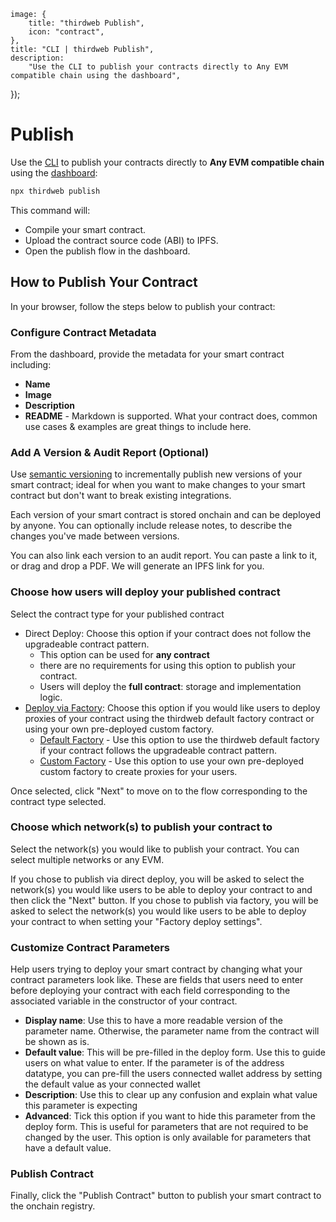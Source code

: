 
	image: {
		title: "thirdweb Publish",
		icon: "contract",
	},
	title: "CLI | thirdweb Publish",
	description:
		"Use the CLI to publish your contracts directly to Any EVM compatible chain using the dashboard",
});

# Publish

Use the [CLI](/cli) to publish your contracts directly to **Any EVM compatible chain** using the [dashboard](https://thirdweb.com/team):

```bash
npx thirdweb publish
```

This command will:

- Compile your smart contract.
- Upload the contract source code (ABI) to IPFS.
- Open the publish flow in the dashboard.

## How to Publish Your Contract

In your browser, follow the steps below to publish your contract:

### Configure Contract Metadata

From the dashboard, provide the metadata for your smart contract including:

- **Name**
- **Image**
- **Description**
- **README** - Markdown is supported. What your contract does, common use cases & examples are great things to include here.

### Add A Version & Audit Report (Optional)

Use [semantic versioning](https://semver.org/) to incrementally publish new versions of your smart contract;
ideal for when you want to make changes to your smart contract but don't want to break existing integrations.

Each version of your smart contract is stored onchain and can be deployed by anyone. You
can optionally include release notes, to describe the changes you've made between versions.

You can also link each version to an audit report. You can paste a link to it, or drag and drop a PDF. We will generate an IPFS link for you.

### Choose how users will deploy your published contract

Select the contract type for your published contract

- Direct Deploy: Choose this option if your contract does not follow the upgradeable contract pattern.
  - This option can be used for **any contract**
  - there are no requirements for using this option to publish your contract.
  - Users will deploy the **full contract**: storage and implementation logic.
- [Deploy via Factory](/contracts/publish/publish-options): Choose this option if you would like users to deploy proxies of your contract using the thirdweb default factory contract or using your own pre-deployed custom factory.
  - [Default Factory](/contracts/publish/publish-options#default-factory) - Use this option to use the thirdweb default factory if your contract follows the upgradeable contract pattern.
  - [Custom Factory](/contracts/publish/publish-options#custom-factory) - Use this option to use your own pre-deployed custom factory to create proxies for your users.

Once selected, click "Next" to move on to the flow corresponding to the contract type selected.

### Choose which network(s) to publish your contract to

Select the network(s) you would like to publish your contract. You can select multiple networks or any EVM.

If you chose to publish via direct deploy, you will be asked to select the network(s) you would like users to be able to deploy your contract to and then click the "Next" button.
If you chose to publish via factory, you will be asked to select the network(s) you would like users to be able to deploy your contract to when setting your "Factory deploy settings".

### Customize Contract Parameters

Help users trying to deploy your smart contract by changing what your contract parameters look like. These are fields that users need to enter before deploying your contract with each field corresponding to the associated variable in the constructor of your contract.

- **Display name**: Use this to have a more readable version of the parameter name. Otherwise, the parameter name from the contract will be shown as is.
- **Default value**: This will be pre-filled in the deploy form. Use this to guide users on what value to enter. If the parameter is of the address datatype, you can pre-fill the users connected wallet address by setting the default value as your connected wallet
- **Description**: Use this to clear up any confusion and explain what value this parameter is expecting
- **Advanced**: Tick this option if you want to hide this parameter from the deploy form. This is useful for parameters that are not required to be changed by the user. This option is only available for parameters that have a default value.

### Publish Contract

Finally, click the "Publish Contract" button to publish your smart contract to the onchain registry.
